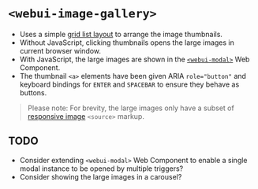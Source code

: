 
<Meta of={WebUIImageGallery} />

# `<webui-image-gallery>`
- Uses a simple [grid list layout](/story/layout-grid--grid-list) to arrange the image thumbnails.
- Without JavaScript, clicking thumbnails opens the large images in current browser window.
- With JavaScript, the large images are shown in the [`<webui-modal>`](/docs/web-components-or-custom-elements-webui-modal--docs) Web Component.
- The thumbnail `<a>` elements have been given ARIA `role="button"` and keyboard bindings for `ENTER` and `SPACEBAR` to ensure they behave as buttons.

> Please note: For brevity, the large images only have a subset of [responsive image](/story/components-images--responsive-image) `<source>` markup.

<Canvas of={WebUIImageGallery.WebUIImageGallery} />

## TODO
- Consider extending `<webui-modal>` Web Component to enable a single modal instance to be opened by multiple triggers?
- Consider showing the large images in a carousel?
